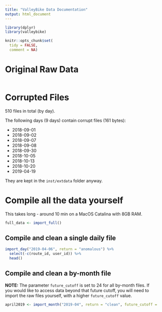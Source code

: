 ```yaml
---
title: "ValleyBike Data Documentation"
output: html_document
---
```


```r
library(dplyr)
library(valleybike)

knitr::opts_chunk$set(
  tidy = FALSE,
  comment = NA)
```

# Original Raw Data

```r

```

# Corrupted Files

510 files in total (by day).

The following days (9 days) contain corrupt files (161 bytes):

- 2018-09-01
- 2018-09-02
- 2018-09-07
- 2018-09-08
- 2018-09-30
- 2018-10-05
- 2018-10-13
- 2018-10-20
- 2019-04-19

They are kept in the `inst/extdata` folder anyway.

# Compile all the data yourself

This takes long - around 10 min on a MacOS Catalina with 8GB RAM.

```r
full_data <- import_full()
```

## Compile and clean a single daily file

```r
import_day("2019-04-06", return = "anomalous") %>%
  select(-c(route_id, user_id)) %>%
  head()
```

## Compile and clean a by-month file

**NOTE:** The parameter `future_cutoff` is set to 24 for all by-month files. If you would like to access data beyond that future cutoff, you will need to import the raw files yourself, with a higher `future_cutoff` value.

```r
april2019 <- import_month("2019-04", return = "clean", future_cutoff = 24)
```
